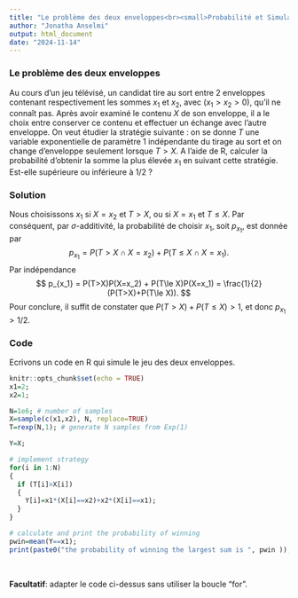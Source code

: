 ```yaml
---
title: "Le problème des deux enveloppes<br><small>Probabilité et Simulation 2024, TD #9, INFO4, Polytech Grenoble</small>"
author: "Jonatha Anselmi"
output: html_document
date: "2024-11-14"
---
```


### Le problème des deux enveloppes

Au cours d’un jeu télévisé, un candidat tire au sort entre 2 enveloppes
contenant respectivement les sommes $x_1$ et $x_2$, avec $(x_1 > x_2 > 0)$, qu’il ne connaı̂t pas. Après
avoir examiné le contenu $X$ de son enveloppe, il a le choix entre conserver ce contenu
et effectuer un échange avec l’autre enveloppe. On veut étudier la stratégie suivante : on
se donne $T$ une variable exponentielle de paramètre 1 indépendante du tirage au sort
et on change d’enveloppe seulement lorsque $T > X$. A l'aide de R, calculer la probabilité d’obtenir la
somme la plus élevée $x_1$ en suivant cette stratégie. Est-elle supérieure ou inférieure à 1/2 ?


### Solution

Nous choisissons $x_1$ si $X=x_2$ et $T>X$, ou si $X=x_1$ et $T\le X$.
Par conséquent, par $\sigma$-additivité, la probabilité de choisir $x_1$, soit $p_{x_1}$, est donnée par
$$
p_{x_1} = P(T>X \cap X=x_2) + P(T\le X \cap X=x_1).
$$
Par indépendance
$$
p_{x_1} = P(T>X)P(X=x_2) + P(T\le X)P(X=x_1) = \frac{1}{2} (P(T>X)+P(T\le X)).
$$
Pour conclure, il suffit de constater que  $P(T>X)+P(T\le X)>1$, et donc $p_{x_1}>1/2$.


### Code

Ecrivons un code en R qui simule le jeu des deux enveloppes.

```r
knitr::opts_chunk$set(echo = TRUE)
x1=2;
x2=1;

N=1e6; # number of samples
X=sample(c(x1,x2), N, replace=TRUE)
T=rexp(N,1); # generate N samples from Exp(1)

Y=X;

# implement strategy
for(i in 1:N)
{
  if (T[i]>X[i])
  {
    Y[i]=x1*(X[i]==x2)+x2*(X[i]==x1);
  }
}

# calculate and print the probability of winning
pwin=mean(Y==x1);
print(paste0("the probability of winning the largest sum is ", pwin ));
```

<br>

<b>Facultatif</b>: adapter le code ci-dessus sans utiliser la boucle "for".

<br><br>
